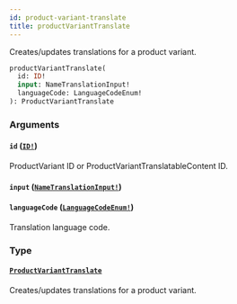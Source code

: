 ```yaml
---
id: product-variant-translate
title: productVariantTranslate
---
```


Creates/updates translations for a product variant.

```graphql
productVariantTranslate(
  id: ID!
  input: NameTranslationInput!
  languageCode: LanguageCodeEnum!
): ProductVariantTranslate

```

### Arguments

#### `id` ([`ID!`](/docs/developer/api-reference/scalars/id))

ProductVariant ID or ProductVariantTranslatableContent ID.

#### `input` ([`NameTranslationInput!`](/docs/developer/api-reference/inputs/name-translation-input))

#### `languageCode` ([`LanguageCodeEnum!`](/docs/developer/api-reference/enums/language-code-enum))

Translation language code.

### Type

#### [`ProductVariantTranslate`](/docs/developer/api-reference/objects/product-variant-translate)

Creates/updates translations for a product variant.
